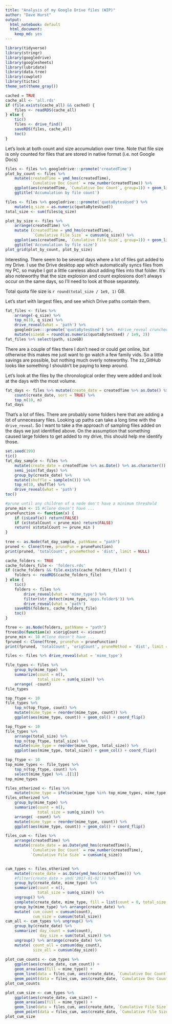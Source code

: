 ```yaml
---
title: "Analysis of my Google Drive files (WIP)"
author: "Dave Hurst"
output:
  html_notebook: default
  html_document:
    keep_md: yes
---
```



```r
library(tidyverse)
library(stringr)
library(googledrive)
library(googlesheets)
library(lubridate)
library(data.tree)
library(cowplot)
library(tictoc)
theme_set(theme_gray())
```

```r
cached = TRUE
cache_all <- 'all.rds'
if (file.exists(cache_all) && cached) {
    files <- readRDS(cache_all)
} else {
    tic()
    files <- drive_find()
    saveRDS(files, cache_all)
    toc()
}
```

Let's look at both count and size accumulation over time. Note that file size is only counted for files that are stored in native format (i.e. not Google Docs)

```r
files <- files %>% googledrive:::promote('createdTime')
plot_by_count <- files %>% 
    mutate(createdTime = ymd_hms(createdTime),
           `Cumulative Doc Count` = row_number(createdTime)) %>% 
    ggplot(aes(createdTime, `Cumulative Doc Count`, group=1)) + geom_line() + geom_point() +
    ggtitle('Accumulation by file count')

files <- files %>% googledrive:::promote('quotaBytesUsed') %>% 
    mutate(q_size = as.numeric(quotaBytesUsed))
total_size <- sum(files$q_size)

plot_by_size <- files %>% 
    arrange(createdTime) %>%
    mutate (createdTime = ymd_hms(createdTime),
            `Cumulative File Size` = cumsum(q_size)) %>% 
    ggplot(aes(createdTime, `Cumulative File Size`, group=1)) + geom_line() + geom_point() +
    ggtitle('Accumulation by file size')
plot_grid(plot_by_count, plot_by_size)
```

Interesting. There seem to be several days where a lot of files got added to my Drive. I use the Drive desktop app which automatically syncs files from my PC, so maybe I got a little careless about adding files into that folder. It's also noteworthy that the size explosion and count explosions don't always occur on the same days, so I'll need to look at those separately.  

Total quota file size is `r round(total_size / 1e9, 1)` GB.

Let's start with largest files, and see which Drive paths contain them.

```r
fat_files <- files %>% 
    arrange(-q_size) %>%
    top_n(10, q_size) %>%
    drive_reveal(what = 'path') %>%
    googledrive:::promote('quotaBytesUsed') %>%  #drive_reveal crunched our dribble 
    mutate(sizeGB = round(as.numeric(quotaBytesUsed) / 1e9, 2))
fat_files %>% select(path, sizeGB)
```

There are a couple of files there I don't need or could get online, but otherwise this makes me just want to go watch a few family vids. So a little savings are possible, but nothing much overly noteworthy. The zz_GitHub looks like something I shouldn't be paying to keep around.

Let's look at the files by the chronological order they were added and look at the days with the most volume.

```r
fat_days <- files %>% mutate(create_date = createdTime %>% as.Date() %>% as.character()) %>%
    count(create_date, sort = TRUE) %>%
    top_n(10, n)
fat_days
```

That's a lot of files. There are probably some folders here that are adding a lot of unnecessary files. Looking up paths can take a long time with the `drive_reveal`. So I want to take a the approach of sampling files added on the days we just identified above. On the assumption that something caused large folders to get added to my drive, this should help me identify those.

```r
set.seed(199)
tic()
fat_day_sample <- files %>% 
    mutate(create_date = createdTime %>% as.Date() %>% as.character()) %>%
    semi_join(fat_days) %>%
    group_by(create_date) %>%
    mutate(shuffle = sample(n())) %>%
    top_n(10, shuffle) %>%
    drive_reveal(what = 'path')
toc()

#prune until any children of a node don't have a minimum threshold
prune_min <- 15 #Clone doesn't have ...
pruneFunction <- function(x) {
    if (isLeaf(x)) return(FALSE)
    if (x$totalCount < prune_min) return(FALSE)
    return( x$totalCount >= prune_min )
}
    
tree <- as.Node(fat_day_sample, pathName = "path")
pruned <- Clone(tree, pruneFun = pruneFunction)
print(pruned, 'totalCount', pruneMethod = 'dist', limit = NULL)
```

```r
cache_folders <- TRUE
cache_folders_file <- 'folders.rds'
if (cache_folders && file.exists(cache_folders_file)) {
    folders <- readRDS(cache_folders_file)
} else {
    tic()
    folders <- files %>% 
        drive_reveal(what = 'mime_type') %>% 
        filter(str_detect(mime_type,'apps.folder$')) %>%
        drive_reveal(what = 'path') 
    saveRDS(folders, cache_folders_file)
    toc()
}

```
```r
ftree <- as.Node(folders, pathName = "path")
ftree$Do(function(x) x$origCount <- x$count)
prune_min <- 10 #Clone doesn't have ...
fpruned <- Clone(ftree, pruneFun = pruneFunction)
print(fpruned, 'totalCount', 'origCount', pruneMethod = 'dist', limit = NULL)
```

```r
files <- files %>% drive_reveal(what = 'mime_type')
```
```r
file_types <- files %>%
    group_by(mime_type) %>%
    summarize(count = n(),
              total_size = sum(q_size)) %>%
    arrange( -count)
file_types
```

```r
top_ftype <- 10
file_types %>%
    top_n(top_ftype, count) %>%
    mutate(mime_type = reorder(mime_type, count)) %>%
    ggplot(aes(mime_type, count)) + geom_col() + coord_flip() 

```

```r
top_ftype <- 10
file_types %>%
    arrange(total_size) %>%
    top_n(top_ftype, total_size) %>%
    mutate(mime_type = reorder(mime_type, total_size)) %>%
    ggplot(aes(mime_type, total_size)) + geom_col() + coord_flip() 

```


```r
top_ftype <- 10
top_mime_types <- file_types %>%
    top_n(top_ftype, count) %>%
    select(mime_type) %>% .[[1]]
top_mime_types
```

```r
files_otherized <- files %>%
    mutate(mime_type = ifelse(mime_type %in% top_mime_types, mime_type, 'Other')) 
files_otherized %>%
    group_by(mime_type) %>%
    summarize(count = n(),
              total_size = sum(q_size)) %>%
    arrange( -count) %>%
    mutate(mime_type = reorder(mime_type, count)) %>%
    ggplot(aes(mime_type, count)) + geom_col() + coord_flip() 
```

```r
files_cum <- files %>% 
    arrange(createdTime) %>%
    mutate(create_date = as.Date(ymd_hms(createdTime)),
           `Cumulative Doc Count` = row_number(createdTime),
           `Cumulative File Size` = cumsum(q_size)) 


cum_types <- files_otherized %>% 
    mutate(create_date = as.Date(ymd_hms(createdTime))) %>%
    #filter(create_date > ymd('2017-01-01')) %>%
    group_by(create_date, mime_type) %>%
    summarize(count = n(),
              total_size = sum(q_size)) %>% 
    ungroup() %>%
    complete(create_date, mime_type, fill = list(count = 0, total_size = 0)) %>%
    group_by(mime_type) %>% arrange(create_date) %>%
    mutate( cum_count = cumsum(count),
            cum_size = cumsum(total_size)) 
cum_all <- cum_types %>% ungroup() %>%
    group_by(create_date) %>%
    summarize( day_count = sum(count),  
               day_size = sum(total_size)) %>%
    ungroup() %>% arrange(create_date) %>%
    mutate( count_all = cumsum(day_count),
            size_all = cumsum(day_size))
    
plot_cum_counts <- cum_types %>%
    ggplot(aes(create_date, cum_count)) +
    geom_area(aes(fill = mime_type)) +
    geom_line(data = files_cum, aes(create_date, `Cumulative Doc Count`, group=1)) + 
    geom_point(data = files_cum, aes(create_date, `Cumulative Doc Count`, group=1))
plot_cum_counts
```

```r
plot_cum_size <- cum_types %>%
    ggplot(aes(create_date, cum_size)) +
    geom_area(aes(fill = mime_type)) +
    geom_line(data = files_cum, aes(create_date, `Cumulative File Size`, group=1)) + 
    geom_point(data = files_cum, aes(create_date, `Cumulative File Size`, group=1))
plot_cum_size
```

